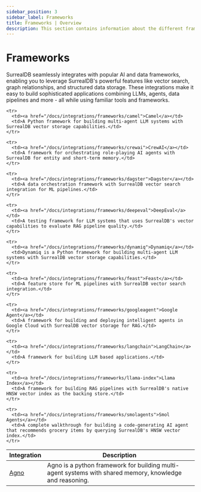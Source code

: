 ```yaml
---
sidebar_position: 3
sidebar_label: Frameworks
title: Frameworks | Overview
description: This section contains information about the different frameworks that can be used to integrate with SurrealDB.
---
```



# Frameworks

SurrealDB seamlessly integrates with popular AI and data frameworks, enabling you to leverage SurrealDB's powerful features like vector search, graph relationships, and structured data storage. These integrations make it easy to build sophisticated applications combining LLMs, agents, data pipelines and more - all while using familiar tools and frameworks.

<style>
  {`
          td:first-child a { white-space: nowrap; word-break: keep-all; }
          `}
</style>

<table style={{ width: '100%' }}>
  <thead>
    <tr>
      <th>Integration</th>
      <th>Description</th>
    </tr>
  </thead>

  <tbody>
    <tr>
      <td><a href="/docs/integrations/frameworks/agno">Agno</a></td>
      <td>Agno is a python framework for building multi-agent systems with shared memory, knowledge and reasoning.</td>
    </tr>

    <tr>
      <td><a href="/docs/integrations/frameworks/camel">Camel</a></td>
      <td>A Python framework for building multi-agent LLM systems with SurrealDB vector storage capabilities.</td>
    </tr>

    <tr>
      <td><a href="/docs/integrations/frameworks/crewai">CrewAI</a></td>
      <td>A framework for orchestrating role-playing AI agents with SurrealDB for entity and short-term memory.</td>
    </tr>

    <tr>
      <td><a href="/docs/integrations/frameworks/dagster">Dagster</a></td>
      <td>A data orchestration framework with SurrealDB vector search integration for ML pipelines.</td>
    </tr>

    <tr>
      <td><a href="/docs/integrations/frameworks/deepeval">DeepEval</a></td>
      <td>A testing framework for LLM systems that uses SurrealDB's vector capabilities to evaluate RAG pipeline quality.</td>
    </tr>

    <tr>
      <td><a href="/docs/integrations/frameworks/dynamiq">Dynamiq</a></td>
      <td>Dynamiq is a Python framework for building multi-agent LLM systems with SurrealDB vector storage capabilities.</td>
    </tr>

    <tr>
      <td><a href="/docs/integrations/frameworks/feast">Feast</a></td>
      <td>A feature store for ML pipelines with SurrealDB vector search integration.</td>
    </tr>

    <tr>
      <td><a href="/docs/integrations/frameworks/googleagent">Google Agent</a></td>
      <td>A framework for building and deploying intelligent agents in Google Cloud with SurrealDB vector storage for RAG.</td>
    </tr>

    <tr>
      <td><a href="/docs/integrations/frameworks/langchain">LangChain</a></td>
      <td>A framework for building LLM based applications.</td>
    </tr>

    <tr>
      <td><a href="/docs/integrations/frameworks/llama-index">Llama Index</a></td>
      <td>A framework for building RAG pipelines with SurrealDB's native HNSW vector index as the backing store.</td>
    </tr>

    <tr>
      <td><a href="/docs/integrations/frameworks/smolagents">Smol Agents</a></td>
      <td>A complete walkthrough for building a code-generating AI agent that recommends grocery items by querying SurrealDB's HNSW vector index.</td>
    </tr>
  </tbody>
</table>
